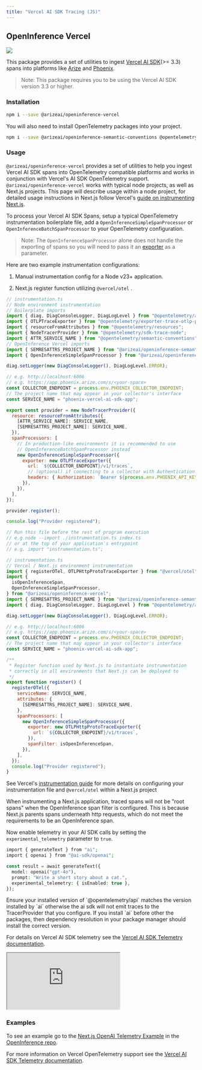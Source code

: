 ```yaml
---
title: "Vercel AI SDK Tracing (JS)"
---
```


## OpenInference Vercel

[<img src="https://storage.googleapis.com/arize-phoenix-assets/assets/images/phoenix-docs-images/ee7dc05f-badge.svg" />](https://badge.fury.io/js/@arizeai%2Fopeninference-vercel)

This package provides a set of utilities to ingest [Vercel AI SDK](https://github.com/vercel/ai)(>= 3.3) spans into platforms like [Arize](https://arize.com/) and [Phoenix](https://phoenix.arize.com/).

> Note: This package requires you to be using the Vercel AI SDK version 3.3 or higher.

### Installation

```bash
npm i --save @arizeai/openinference-vercel
```

You will also need to install OpenTelemetry packages into your project.

```bash
npm i --save @arizeai/openinference-semantic-conventions @opentelemetry/api @opentelemetry/exporter-trace-otlp-proto @opentelemetry/resources @opentelemetry/sdk-trace-node @opentelemetry/semantic-conventions
```

### Usage

`@arizeai/openinference-vercel` provides a set of utilities to help you ingest Vercel AI SDK spans into OpenTelemetry compatible platforms and works in conjunction with Vercel's AI SDK OpenTelemetry support. `@arizeai/openinference-vercel` works with typical node projects, as well as Next.js projects. This page will describe usage within a node project, for detailed usage instructions in Next.js follow Vercel's [guide on instrumenting Next.js](https://nextjs.org/docs/app/guides/open-telemetry#manual-opentelemetry-configuration).

To process your Vercel AI SDK Spans, setup a typical OpenTelemetry instrumentation boilerplate file, add a `OpenInferenceSimpleSpanProcessor` or `OpenInferenceBatchSpanProcessor` to your OpenTelemetry configuration.

> Note: The `OpenInferenceSpanProcessor` alone does not handle the exporting of spans so you will need to pass it an [exporter](https://opentelemetry.io/docs/languages/js/exporters/) as a parameter.

Here are two example instrumentation configurations:

1. Manual instrumentation config for a Node v23+ application.

2. Next.js register function utilizing `@vercel/otel` .

<Tabs>
<Tab title="Manual Instrumentation">
  
```javascript
// instrumentation.ts
// Node environment instrumentation
// Boilerplate imports
import { diag, DiagConsoleLogger, DiagLogLevel } from "@opentelemetry/api";
import { OTLPTraceExporter } from "@opentelemetry/exporter-trace-otlp-proto";
import { resourceFromAttributes } from "@opentelemetry/resources";
import { NodeTracerProvider } from "@opentelemetry/sdk-trace-node";
import { ATTR_SERVICE_NAME } from "@opentelemetry/semantic-conventions";
// OpenInference Vercel imports
import { SEMRESATTRS_PROJECT_NAME } from "@arizeai/openinference-semantic-conventions";
import { OpenInferenceSimpleSpanProcessor } from "@arizeai/openinference-vercel";

diag.setLogger(new DiagConsoleLogger(), DiagLogLevel.ERROR);

// e.g. http://localhost:6006
// e.g. https://app.phoenix.arize.com/s/<your-space>
const COLLECTOR_ENDPOINT = process.env.PHOENIX_COLLECTOR_ENDPOINT;
// The project name that may appear in your collector's interface
const SERVICE_NAME = "phoenix-vercel-ai-sdk-app";

export const provider = new NodeTracerProvider({
  resource: resourceFromAttributes({
    [ATTR_SERVICE_NAME]: SERVICE_NAME,
    [SEMRESATTRS_PROJECT_NAME]: SERVICE_NAME,
  }),
  spanProcessors: [
    // In production-like environments it is recommended to use 
    // OpenInferenceBatchSpanProcessor instead
    new OpenInferenceSimpleSpanProcessor({
      exporter: new OTLPTraceExporter({
        url: `${COLLECTOR_ENDPOINT}/v1/traces`,
        // (optional) if connecting to a collector with Authentication enabled
        headers: { Authorization: `Bearer ${process.env.PHOENIX_API_KEY}` },
      }),
    }),
  ],
});

provider.register();

console.log("Provider registered");

// Run this file before the rest of program execution
// e.g node --import ./instrumentation.ts index.ts
// or at the top of your application's entrypoint
// e.g. import "instrumentation.ts"; 
```

</Tab>
<Tab title="@vercel/otel">
  
```javascript
// instrumentation.ts
// Vercel / Next.js environment instrumentation
import { registerOTel, OTLPHttpProtoTraceExporter } from "@vercel/otel";
import {
  isOpenInferenceSpan,
  OpenInferenceSimpleSpanProcessor,
} from "@arizeai/openinference-vercel";
import { SEMRESATTRS_PROJECT_NAME } from "@arizeai/openinference-semantic-conventions";
import { diag, DiagConsoleLogger, DiagLogLevel } from "@opentelemetry/api";

diag.setLogger(new DiagConsoleLogger(), DiagLogLevel.ERROR);

// e.g. http://localhost:6006
// e.g. https://app.phoenix.arize.com/s/<your-space>
const COLLECTOR_ENDPOINT = process.env.PHOENIX_COLLECTOR_ENDPOINT;
// The project name that may appear in your collector's interface
const SERVICE_NAME = "phoenix-vercel-ai-sdk-app";

/**
 * Register function used by Next.js to instantiate instrumentation
 * correctly in all environments that Next.js can be deployed to
 */
export function register() {
  registerOTel({
    serviceName: SERVICE_NAME,
    attributes: {
      [SEMRESATTRS_PROJECT_NAME]: SERVICE_NAME,
    },
    spanProcessors: [
      new OpenInferenceSimpleSpanProcessor({
        exporter: new OTLPHttpProtoTraceExporter({
          url: `${COLLECTOR_ENDPOINT}/v1/traces`,
        }),
        spanFilter: isOpenInferenceSpan,
      }),
    ],
  });
  console.log("Provider registered");
}
```

See Vercel's [instrumentation guide](https://nextjs.org/docs/app/guides/open-telemetry#using-vercelotel) for more details on configuring your instrumentation file and `@vercel/otel` within a Next.js project

</Tab>
</Tabs>

<Info>
When instrumenting a Next.js application, traced spans will not be "root spans" when the OpenInference span filter is configured. This is because Next.js parents spans underneath http requests, which do not meet the requirements to be an OpenInference span.

</Info>

Now enable telemetry in your AI SDK calls by setting the `experimental_telemetry` parameter to `true`.

```php
import { generateText } from "ai";
import { openai } from "@ai-sdk/openai";

const result = await generateText({
  model: openai("gpt-4o"),
  prompt: "Write a short story about a cat.",
  experimental_telemetry: { isEnabled: true },
});
```

<Warning>
Ensure your installed version of `@opentelemetry/api` matches the version installed by `ai` otherwise the ai sdk will not emit traces to the TracerProvider that you configure. If you install `ai` before other the packages, then dependency resolution in your package manager should install the correct version.

</Warning>

For details on Vercel AI SDK telemetry see the [Vercel AI SDK Telemetry documentation](https://sdk.vercel.ai/docs/ai-sdk-core/telemetry).

<Frame>
  <iframe src="https://cdn.iframe.ly/ry2U623" width={1000} height={400} allowFullScreen scrolling="no" allow="accelerometer *; clipboard-write *; encrypted-media *; gyroscope *; picture-in-picture *; web-share *;"></iframe>
</Frame>

### Examples

To see an example go to the [Next.js OpenAI Telemetry Example](https://github.com/Arize-ai/openinference/tree/main/js/examples/next-openai-telemetry-app) in the [OpenInference repo](https://github.com/Arize-ai/openinference/tree/main/js).

For more information on Vercel OpenTelemetry support see the [Vercel AI SDK Telemetry documentation](https://sdk.vercel.ai/docs/ai-sdk-core/telemetry).


